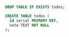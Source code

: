 ```sql schema.sql
DROP TABLE IF EXISTS todos;

CREATE TABLE todos (
  id serial PRIMARY KEY,
  note TEXT NOT NULL
);

```
